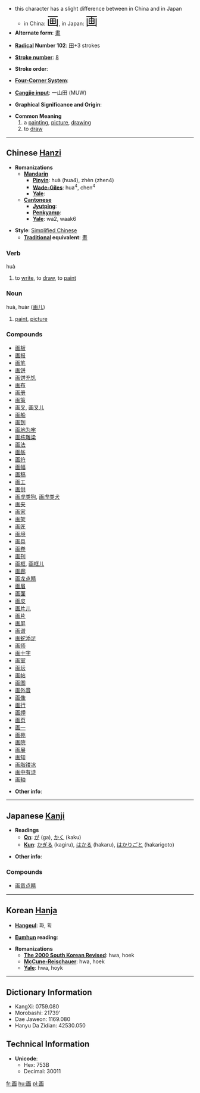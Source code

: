 *this character has a slight difference between in China and in Japan
**in China: <font size="6"><font lang="zh">画</font></font>, in Japan: <font size="6"><font lang="ja">画</font></font>
* '''Alternate form''': [[畫]]

* '''[[Wiktionary:Chinese radical index| Radical]] Number 102''': [[Wiktionary:Chinese radical index 田|田]]+3 strokes

* '''[[Wiktionary:Chinese total strokes index|Stroke number]]''': [[Wiktionary:Chinese total strokes index 8|8]]

* '''Stroke order''': 

* '''[[Wiktionary:Chinese four corner index|Four-Corner System]]''': 

* '''[[Wiktionary:Chinese Cangjie index|Cangjie input]]''': 一山田 (MUW)

* '''Graphical Significance and Origin''': 

* '''Common Meaning'''
*# a [[painting]], [[picture]], [[drawing]]
*# to [[draw]]

----

== Chinese [[Hanzi]] ==

* '''Romanizations'''
** '''[[Mandarin]]'''
*** '''[[Pinyin]]''': huà (hua4), zhèn (zhen4)
*** '''[[Wade-Giles]]''': hua<sup>4</sup>, chen<sup>4</sup>
*** '''[[Yale]]''': 
** '''[[Cantonese]]'''
*** '''[[Jyutping]]''':
*** '''[[Penkyamp]]''': 
*** '''[[Yale]]''': wa2, waak6

* '''Style''': [[Simplified Chinese]] 
** '''[[Traditional Chinese|Traditional]] equivalent''': [[畫]]

===Verb===
huà

# to [[write]], to [[draw]], to [[paint]]

===Noun===
huà, huàr ([[画儿]])

# [[paint]], [[picture]]

===Compounds===
*[[画板]]
*[[画报]]
*[[画笔]]
*[[画饼]]
*[[画饼充饥]]
*[[画布]]
*[[画册]]
*[[画策]]
*[[画叉]], [[画叉儿]]
*[[画船]]
*[[画到]]
*[[画地为牢]]
*[[画栋雕梁]]
*[[画法]]
*[[画舫]]
*[[画符]]
*[[画幅]]
*[[画稿]]
*[[画工]]
*[[画供]]
*[[画虎类狗]], [[画虎类犬]]
*[[画夹]]
*[[画家]]
*[[画架]]
*[[画匠]]
*[[画境]]
*[[画具]]
*[[画卷]]
*[[画刊]]
*[[画框]], [[画框儿]]
*[[画廊]]
*[[画龙点睛]]
*[[画眉]]
*[[画面]]
*[[画皮]]
*[[画片儿]]
*[[画片]]
*[[画屏]]
*[[画谱]]
*[[画蛇添足]]
*[[画师]]
*[[画十字]]
*[[画室]]
*[[画坛]]
*[[画帖]]
*[[画图]]
*[[画外音]]
*[[画像]]
*[[画行]]
*[[画押]]
*[[画页]]
*[[画一]]
*[[画苑]]
*[[画院]]
*[[画展]]
*[[画知]]
*[[画脂镂冰]]
*[[画中有诗]]
*[[画轴]]

* '''Other info''': 

----

== Japanese [[Kanji]] ==

* '''Readings'''
** '''[[On]]''': [[が]] (ga), [[かく]] (kaku)
** '''[[Kun]]''': [[かぎる]] (kagiru), [[はかる]] (hakaru), [[はかりごと]] (hakarigoto)

* '''Other info''':  

===Compounds===
*[[画竜点睛]]

----

== Korean [[Hanja]] ==

* '''[[Hangeul]]''': 화, 획

* '''[[Eumhun]] reading''': 

* '''Romanizations'''
** '''[[The 2000 South Korean Revised Romanization|The 2000 South Korean Revised]]''': hwa, hoek
** '''[[McCune-Reischauer]]''': hwa, hoek
** '''[[Yale]]''': hwa, hoyk

----

== Dictionary Information ==

* KangXi: 0759.080
* Morobashi: 21739'
* Dae Jaweon: 1169.080
* Hanyu Da Zidian: 42530.050

== Technical Information ==

* '''Unicode''':
** Hex: 753B
** Decimal: 30011

[[fr:画]]
[[hu:画]]
[[pl:画]]